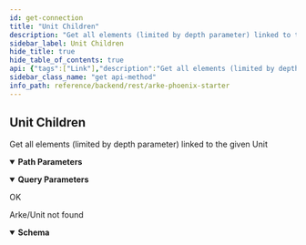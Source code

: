 ```yaml
---
id: get-connection
title: "Unit Children"
description: "Get all elements (limited by depth parameter) linked to the given Unit"
sidebar_label: Unit Children
hide_title: true
hide_table_of_contents: true
api: {"tags":["Link"],"description":"Get all elements (limited by depth parameter) linked to the given Unit","operationId":"get_connection","parameters":[{"name":"arke_id","in":"path","description":"Arke ID","required":true,"schema":{"type":"string"}},{"name":"unit_id","in":"path","description":"Unit ID","required":true,"schema":{"type":"string"}},{"name":"direction","in":"path","description":"Direction","required":true,"schema":{"type":"string"}},{"name":"depth","in":"query","description":"Depth","schema":{"type":"number"}},{"name":"link_type","in":"query","description":"Link ID","required":false,"schema":{"type":"string"}},{"name":"limit","in":"query","description":"Limits the number of returned results","required":false,"schema":{"type":"integer","minimum":0}},{"name":"offset","in":"query","description":"Set an offset","required":false,"schema":{"type":"integer","minimum":0}},{"name":"filter","in":"query","description":"Arke API filter","required":false,"schema":{"type":"string","example":"filter=and(gte(age,23),contains(name,string))"}},{"name":"order[]","in":"query","description":"Define in which order get the returned results","required":false,"schema":{"type":"string","example":"order[]=id;desc&order[]=label;asc"}}],"responses":{"200":{"description":"OK","content":{}},"404":{"description":"Arke/Unit not found","content":{"application/json":{"schema":{"type":"object","properties":{"content":{"type":"array","items":{},"nullable":true,"example":null},"message":{"type":"array","items":{},"example":[]}}}}}}},"security":[{"ApiKey":[]},{"ProjectKey":[]}],"method":"get","path":"/{arke_id}/unit/{unit_id}/link/{direction}","servers":[{"url":"http://localhost:4000/lib"},{"url":"https://localhost:4000/lib"}],"securitySchemes":{"ApiKey":{"type":"apiKey","description":"API Token must follow: `Bearer {access_token}` Use the signin endpoint to get the token value","name":"Authorization","in":"header"},"ProjectKey":{"type":"apiKey","in":"header","name":"arke-project-key","description":"The name of the project where to make the API call"}},"info":{"title":"Arke Phoenix Starter","description":"API Documentation for Arke Phoenix Starter [v1]","version":"1.0"},"postman":{"name":"Unit Children","description":{"content":"Get all elements (limited by depth parameter) linked to the given Unit","type":"text/plain"},"url":{"path":[":arke_id","unit",":unit_id","link",":direction"],"host":["{{baseUrl}}"],"query":[{"disabled":false,"description":{"content":"Depth","type":"text/plain"},"key":"depth","value":""},{"disabled":false,"description":{"content":"Link ID","type":"text/plain"},"key":"link_type","value":""},{"disabled":false,"description":{"content":"Limits the number of returned results","type":"text/plain"},"key":"limit","value":""},{"disabled":false,"description":{"content":"Set an offset","type":"text/plain"},"key":"offset","value":""},{"disabled":false,"description":{"content":"Arke API filter","type":"text/plain"},"key":"filter","value":""},{"disabled":false,"description":{"content":"Define in which order get the returned results","type":"text/plain"},"key":"order[]","value":""}],"variable":[{"disabled":false,"description":{"content":"(Required) Arke ID","type":"text/plain"},"type":"any","value":"","key":"arke_id"},{"disabled":false,"description":{"content":"(Required) Unit ID","type":"text/plain"},"type":"any","value":"","key":"unit_id"},{"disabled":false,"description":{"content":"(Required) Direction","type":"text/plain"},"type":"any","value":"","key":"direction"}]},"header":[{"key":"Accept","value":"application/json"}],"method":"GET","auth":{"type":"apikey","apikey":[{"type":"any","value":"Authorization","key":"key"},{"type":"any","value":"<API Key>","key":"value"},{"type":"any","value":"header","key":"in"}]}}}
sidebar_class_name: "get api-method"
info_path: reference/backend/rest/arke-phoenix-starter
---
```



## Unit Children



Get all elements (limited by depth parameter) linked to the given Unit

<details style={{"marginBottom":"1rem"}} data-collapsed={false} open={true}><summary style={{}}><strong>Path Parameters</strong></summary><div><ul><ParamsItem className={"paramsItem"} param={{"name":"arke_id","in":"path","description":"Arke ID","required":true,"schema":{"type":"string"}}}></ParamsItem><ParamsItem className={"paramsItem"} param={{"name":"unit_id","in":"path","description":"Unit ID","required":true,"schema":{"type":"string"}}}></ParamsItem><ParamsItem className={"paramsItem"} param={{"name":"direction","in":"path","description":"Direction","required":true,"schema":{"type":"string"}}}></ParamsItem></ul></div></details><details style={{"marginBottom":"1rem"}} data-collapsed={false} open={true}><summary style={{}}><strong>Query Parameters</strong></summary><div><ul><ParamsItem className={"paramsItem"} param={{"name":"depth","in":"query","description":"Depth","schema":{"type":"number"}}}></ParamsItem><ParamsItem className={"paramsItem"} param={{"name":"link_type","in":"query","description":"Link ID","required":false,"schema":{"type":"string"}}}></ParamsItem><ParamsItem className={"paramsItem"} param={{"name":"limit","in":"query","description":"Limits the number of returned results","required":false,"schema":{"type":"integer","minimum":0}}}></ParamsItem><ParamsItem className={"paramsItem"} param={{"name":"offset","in":"query","description":"Set an offset","required":false,"schema":{"type":"integer","minimum":0}}}></ParamsItem><ParamsItem className={"paramsItem"} param={{"name":"filter","in":"query","description":"Arke API filter","required":false,"schema":{"type":"string","example":"filter=and(gte(age,23),contains(name,string))"}}}></ParamsItem><ParamsItem className={"paramsItem"} param={{"name":"order[]","in":"query","description":"Define in which order get the returned results","required":false,"schema":{"type":"string","example":"order[]=id;desc&order[]=label;asc"}}}></ParamsItem></ul></div></details><div><ApiTabs><TabItem label={"200"} value={"200"}><div>

OK

</div><div></div></TabItem><TabItem label={"404"} value={"404"}><div>

Arke/Unit not found

</div><div><MimeTabs groupId={"mime-type"}><TabItem label={"application/json"} value={"application/json"}><SchemaTabs groupId={"schema-tabs"}><TabItem label={"Schema"} value={"Schema"}><details style={{}} data-collapsed={false} open={true}><summary style={{"textAlign":"left"}}><strong>Schema</strong></summary><div style={{"textAlign":"left","marginLeft":"1rem"}}></div><ul style={{"marginLeft":"1rem"}}><SchemaItem collapsible={false} name={"content"} required={false} schemaDescription={undefined} schemaName={"undefined[]"} qualifierMessage={undefined} defaultValue={undefined}></SchemaItem><SchemaItem collapsible={false} name={"message"} required={false} schemaDescription={undefined} schemaName={"undefined[]"} qualifierMessage={undefined} defaultValue={undefined}></SchemaItem></ul></details></TabItem><TabItem label={"Example (from schema)"} value={"Example (from schema)"}><ResponseSamples responseExample={"{\n  \"content\": [\n    null\n  ],\n  \"message\": [\n    null\n  ]\n}"} language={"json"}></ResponseSamples></TabItem></SchemaTabs></TabItem></MimeTabs></div></TabItem></ApiTabs></div>
      